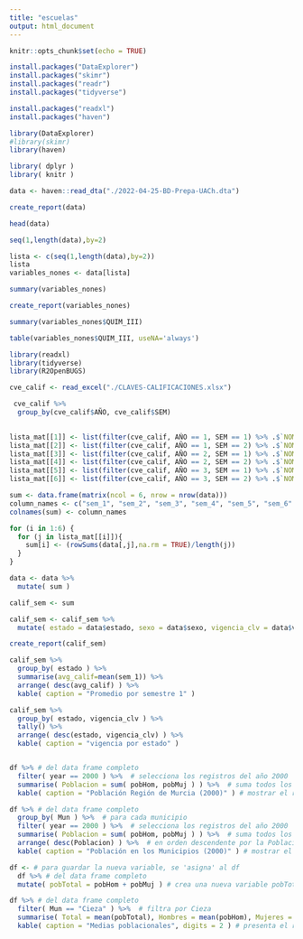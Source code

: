```yaml
---
title: "escuelas"
output: html_document
---
```


```r
knitr::opts_chunk$set(echo = TRUE)
```


```r
install.packages("DataExplorer")
install.packages("skimr")
install.packages("readr")
install.packages("tidyverse")
```

```r
install.packages("readxl")
install.packages("haven")
```

```r
library(DataExplorer)
#library(skimr)
library(haven)
```


```r
library( dplyr )
library( knitr )
```


```r
data <- haven::read_dta("./2022-04-25-BD-Prepa-UACh.dta")
``` 

```r
create_report(data)
```

```r
head(data)
```


```r
seq(1,length(data),by=2)
```



```r
lista <- c(seq(1,length(data),by=2))
lista
variables_nones <- data[lista]
```

```r
summary(variables_nones)
```

```r
create_report(variables_nones)
```


```r
summary(variables_nones$QUIM_III)
```

```r
table(variables_nones$QUIM_III, useNA='always')


```

```r
library(readxl)
library(tidyverse)
library(R2OpenBUGS)
```


```r
cve_calif <- read_excel("./CLAVES-CALIFICACIONES.xlsx")

```


```r
 cve_calif %>% 
  group_by(cve_calif$AÑO, cve_calif$SEM) 
  
```



```r
lista_mat[[1]] <- list(filter(cve_calif, AÑO == 1, SEM == 1) %>% .$`NOMBRE EN BD`)
lista_mat[[2]] <- list(filter(cve_calif, AÑO == 1, SEM == 2) %>% .$`NOMBRE EN BD`)
lista_mat[[3]] <- list(filter(cve_calif, AÑO == 2, SEM == 1) %>% .$`NOMBRE EN BD`)
lista_mat[[4]] <- list(filter(cve_calif, AÑO == 2, SEM == 2) %>% .$`NOMBRE EN BD`)
lista_mat[[5]] <- list(filter(cve_calif, AÑO == 3, SEM == 1) %>% .$`NOMBRE EN BD`)
lista_mat[[6]] <- list(filter(cve_calif, AÑO == 3, SEM == 2) %>% .$`NOMBRE EN BD`)
```


```r
sum <- data.frame(matrix(ncol = 6, nrow = nrow(data)))
column_names <- c("sem_1", "sem_2", "sem_3", "sem_4", "sem_5", "sem_6" )
colnames(sum) <- column_names
```


```r
for (i in 1:6) {
  for (j in lista_mat[[i]]){
    sum[i] <- (rowSums(data[,j],na.rm = TRUE)/length(j))
  }
}
```

```r
data <- data %>% 
  mutate( sum )
```

```r
calif_sem <- sum 
```


```r
calif_sem <- calif_sem %>% 
  mutate( estado = data$estado, sexo = data$sexo, vigencia_clv = data$vigencia_clv )
```


```r
create_report(calif_sem)
```

```r
calif_sem %>% 
  group_by( estado ) %>%  
  summarise(avg_calif=mean(sem_1)) %>%  
  arrange( desc(avg_calif) ) %>%  
  kable( caption = "Promedio por semestre 1" ) 
```

```r
calif_sem %>% 
  group_by( estado, vigencia_clv ) %>%  
  tally() %>%  
  arrange( desc(estado, vigencia_clv) ) %>%  
  kable( caption = "vigencia por estado" ) 
```


```r

```


```r
df %>% # del data frame completo
  filter( year == 2000 ) %>%  # selecciona los registros del año 2000
  summarise( Poblacion = sum( pobHom, pobMuj ) ) %>%  # suma todos los datos de las dos variables
  kable( caption = "Población Región de Murcia (2000)" ) # mostrar el resultado en una tabla
```


```r
df %>% # del data frame completo
  group_by( Mun ) %>%  # para cada municipio
  filter( year == 2000 ) %>%  # selecciona los registros del año 2000
  summarise( Poblacion = sum( pobHom, pobMuj ) ) %>%  # suma todos los datos de las dos variables
  arrange( desc(Poblacion) ) %>%  # en orden descendente por la Población
  kable( caption = "Población en los Municipios (2000)" ) # mostrar el resultado en una tabla
```


```r
df <- # para guardar la nueva variable, se 'asigna' al df  
  df %>% # del data frame completo
  mutate( pobTotal = pobHom + pobMuj ) # crea una nueva variable pobTotal que sea la suma de hombres y mujeres
```


```r
df %>% # del data frame completo
  filter( Mun == "Cieza" ) %>%  # filtra por Cieza
  summarise( Total = mean(pobTotal), Hombres = mean(pobHom), Mujeres = mean(pobMuj) ) %>% # haz la media de esas variables
  kable( caption = "Medias poblacionales", digits = 2 ) # presenta el resultado en una tabla
```





